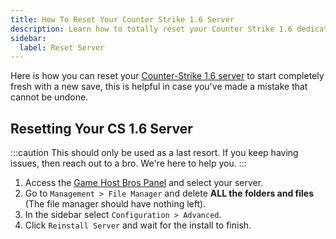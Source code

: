 ```yaml
---
title: How To Reset Your Counter Strike 1.6 Server
description: Learn how to totally reset your Counter Strike 1.6 dedicated server.
sidebar:
  label: Reset Server
---
```


Here is how you can reset your [Counter-Strike 1.6 server](https://www.gamehostbros.com/counter-strike-1-6-server-hosting/) to start completely fresh with a new save, this is helpful in case you've made a mistake that cannot be undone.

## Resetting Your CS 1.6 Server

:::caution
This should only be used as a last resort. If you keep having issues, then reach out to a bro. We're here to help you.
:::

<Steps>

1. Access the [Game Host Bros Panel](https://panel.gamehostbros.com/) and select your server.
2. Go to `Management > File Manager` and delete **ALL the folders and files** (The file manager should have nothing left).
3. In the sidebar select `Configuration > Advanced`.
4. Click `Reinstall Server` and wait for the install to finish.
</Steps>